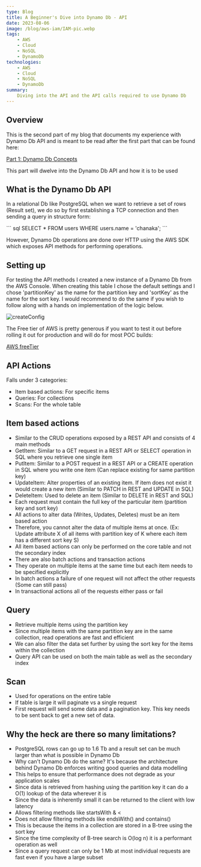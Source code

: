 ```yaml
---
type: Blog
title: A Beginner's Dive into Dynamo Db - API
date: 2023-08-06
image: /blog/aws-iam/IAM-pic.webp
tags:
    - AWS
    - Cloud
    - NoSQL
    - DynamoDb
technologies:
    - AWS
    - Cloud
    - NoSQL
    - DynamoDb
summary:
    Diving into the API and the API calls required to use Dynamo Db
---
```


## Overview
This is the second part of my blog that documents my experience with Dynamo Db API and is meant to be
read after the first part that can be found here: 

[Part 1: Dynamo Db Concepts](https://www.chanakap.com/blog/aws-dynamo-db)

This part will dwelve into the Dynamo Db API and how it is to be used 

<Break />

## What is the Dynamo Db API 

In a relational Db like PostgreSQL when we want to retrieve a set of rows (Result set), we do so by first establishing a TCP 
connection and then sending a query in structure form:

<CodeBlock title="Postgres Db">
``` sql
	SELECT * FROM users WHERE users.name = 'chanaka';
```
</CodeBlock>

However, Dynamo Db operations are done over HTTP using the AWS SDK which exposes API methods for performing operations. 

<Break />

## Setting up

For testing the API methods I created a new instance of a Dynamo Db from the AWS Console. When creating this table I chose the 
default settings and I chose 'partitionKey' as the name for the partition key and 'sortKey' as the name for the sort key. I would recommend to do the same if you wish to follow along 
with a hands on implementation of the logic below.

![createConfig](/blog/dynamo/configCreate.png)

The Free tier of AWS is pretty generous if you want to test it out before rolling it out for production and will do for most POC builds:

[AWS freeTier](https://aws.amazon.com/free/?all-free-tier.sort-by=item.additionalFields.SortRank&all-free-tier.sort-order=asc&awsf.Free%20Tier%20Types=*all&awsf.Free%20Tier%20Categories=*all)

<Break />

## API Actions

Falls under 3 categories:

- Item based actions: For specific items 
- Queries: For collections 
- Scans: For the whole table 

<Break />

## Item based actions 

- Similar to the CRUD operations exposed by a REST API and consists of 4 main methods
- GetItem: Similar to a GET request in a REST API or SELECT operation in SQL where you retrieve one single item 
- PutItem: Similar to a POST request in a REST API or a CREATE operation in SQL where you write one item (Can replace existing for same partition key)
- UpdateItem: Alter properties of an existing item. If item does not exist it would create a new item (Similar to PATCH in REST and UPDATE in SQL)
- DeleteItem: Used to delete an item (Similar to DELETE in REST and SQL) 
- Each request must contain the full key of the particular item (partition key and sort key)
- All actions to alter data (Writes, Updates, Deletes) must be an item based action 
- Therefore, you cannot alter the data of multiple items at once. (Ex: Update attribute X of all items with partition key of K where each item has a different sort key S)
- All item based actions can only be performed on the core table and not the secondary index 
- There are also batch actions and transaction actions 
- They operate on multiple items at the same time but each item needs to be specified explicitly
- In batch actions a failure of one request will not affect the other requests (Some can still pass)
- In transactional actions all of the requests either pass or fail

<Break />

## Query

- Retrieve multiple items using the partition key
- Since multiple items with the same partition key are in the same collection, read operations are fast and efficient
- We can also filter the data set further by using the sort key for the items within  the collection
- Query API can be used on both the main table as well as the secondary index 

<Break />

## Scan 

- Used for operations on the entire table 
- If table is large it will paginate vs a single request
- First request will send some data and a pagination key. This key needs to be sent back to get a new set of data. 


<Break />

## Why the heck are there so many limitations?

- PostgreSQL rows can go up to 1.6 Tb and a result set can be much larger than what is possible in Dynamo Db 
- Why can't Dynamo Db do the same? It's because the architecture behind Dynamo Db enforces writing good queries and data modelling 
- This helps to ensure that performance does not degrade as your application scales 
- Since data is retrieved from hashing using the partition key it can do a O(1) lookup of the data wherever it is 
- Since the data is inherently small it can be returned to the client with low latency
- Allows filtering methods like startsWith & \<
- Does not allow filtering methods like endsWith() and contains()
- This is because the items in a collection are stored in a B-tree using the sort key  
- Since the time complexity of B-tree search is O(log n) it is a performant operation as well
- Since a query request can only be 1 Mb at most individual requests are fast even if you have a large subset
